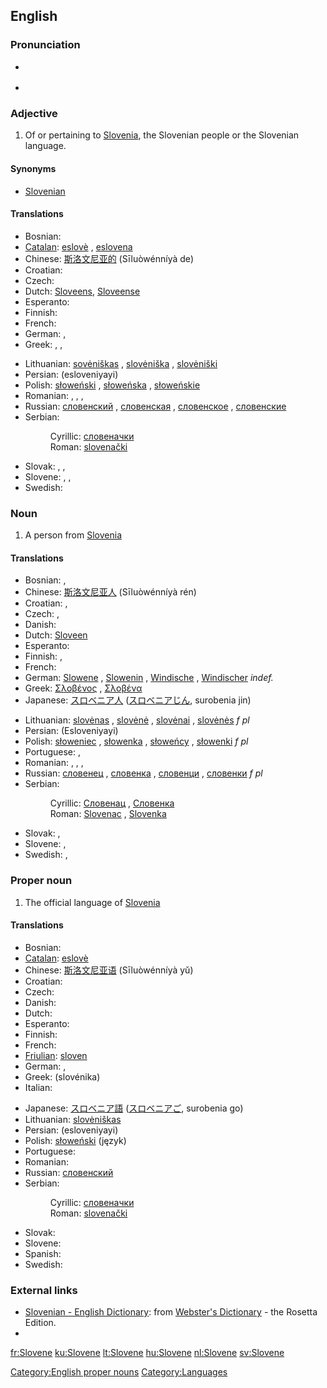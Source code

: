 ==English==

===Pronunciation===
* {{a|UK}} {{IPA|/ˈslɘʊˌvɪin/}} {{SAMPA|/sl@U%vi:n/}}
* {{audio|en-us-Slovene.ogg|Audio (US)}}

===Adjective===
{{en-adj}}

# Of or pertaining to [[Slovenia]], the Slovenian people or the Slovenian language.

====Synonyms====
* [[Slovenian]]

====Translations====
{{trans-top|adjective}}
* Bosnian: {{t-|bs|slovenački|m}}
* [[Catalan]]: [[eslovè]] {{m}}, [[eslovena]] {{f}}
* Chinese: [[斯洛文尼亚的]] (Sīluòwénníyà de)
* Croatian: {{t-|hr|slovenski|f}}
* Czech: {{t-|cs|slovinský|m}}
* Dutch: [[Sloveens]], [[Sloveense]]
* Esperanto: {{t-|eo|slovena|xs=Esperanto}}
* Finnish: {{t+|fi|slovenialainen}}
* French: {{t+|fr|slovène|m|f}}
* German: {{t+|de|slowenisch}}, {{t-|de|windisch}}
* Greek: {{t+|el|σλοβενικός|m|sc=Grek}}, {{t+|el|σλοβενική|f|sc=Grek}}, {{t+|el|σλοβενικό|n|sc=Grek}}
{{trans-mid}}
* Lithuanian: [[sovėniškas]] {{m}}, [[slovėniška]] {{f}}, [[slovėniški]] {{p}}
* Persian: {{fa-Arab|[[اسلوونیایی]]}} (esloveniyayi)
* Polish: [[słoweński]] {{m}}, [[słoweńska]] {{f}}, [[słoweńskie]] {{n}}
* Romanian: {{t-|ro|sloven|m}}, {{t-|ro|slovenă|f}}, {{t-|ro|sloveni|p}}, {{t-|ro|slovene|f|p}}
* Russian: [[словенский]] {{m}}, [[словенская]] {{f}}, [[словенское]] {{n}}, [[словенские]] {{p}}
* Serbian:
*: Cyrillic: [[словеначки#Serbian|словеначки]] {{m}}
*: Roman: [[slovenački#Serbian|slovenački]] {{m}}
* Slovak: {{t-|sk|slovinský|m}}, {{t-|sk|slovinská|f}}, {{t-|sk|slovinské|n}}
* Slovene: {{t+|sl|slovenski|m}}, {{t-|sl|slovenska|f}}, {{t-|sl|slovensko|n}}
* Swedish: {{t+|sv|slovensk}}
{{trans-bottom}}

===Noun===
{{en-noun}}

# A person from [[Slovenia]]

====Translations====
{{trans-top|a person}}
* Bosnian: {{t-|bs|Slovenac|m}}, {{t-|bs|Slovenka|f}}
* Chinese: [[斯洛文尼亚人]] (Sīluòwénníyà rén)
* Croatian: {{t-|hr|Slovenac|m}}, {{t-|hr|Slovenka|f}}
* Czech: {{t-|cs|Slovinec|m}}, {{t-|cs|Slovinka|f}}
* Danish: {{t-|da|slovener}}
* Dutch: [[Sloveen]]
* Esperanto: {{t-|eo|sloveno|xs=Esperanto}}
* Finnish: {{t+|fi|sloveeni}}, {{t+|fi|slovenialainen}}
* French: {{t+|fr|Slovène|m|f}}
* German: [[Slowene]] {{m}}, [[Slowenin]] {{f}}, [[Windische]] {{m|f}}, [[Windischer]] {{m}} ''indef.''
* Greek: [[Σλοβένος]] {{m}}, [[Σλοβένα]] {{f}}
* Japanese: [[スロベニア人]] ([[スロベニアじん]], surobenia jin)
{{trans-mid}}
* Lithuanian: [[slovėnas]] {{m}}, [[slovėnė]] {{f}}, [[slovėnai]] {{p}}, [[slovėnės]] ''f pl''
* Persian: {{fa-Arab|[[اسلوونیایی]]}} (Esloveniyayi)
* Polish: [[słoweniec]] {{m}}, [[słowenka]] {{f}}, [[słoweńcy]] {{p}}, [[słowenki]] ''f pl''
* Portuguese: {{t+|pt|esloveno|m}}, {{t-|pt|eslovena|f}}
* Romanian: {{t-|ro|sloven|m}}, {{t-|ro|slovenă|f}}, {{t-|ro|sloveni|p}}, {{t-|ro|slovene|f|p}}
* Russian: [[словенец]] {{m}}, [[словенка]] {{f}}, [[словенци]] {{p}}, [[словенки]] ''f pl''
* Serbian:
*: Cyrillic: [[Словенац#Serbian|Словенац]] {{m}}, [[Словенка#Serbian|Словенка]] {{f}}
*: Roman: [[Slovenac]] {{m}}, [[Slovenka]] {{f}}
* Slovak: {{t-|sk|Slovinec|m}}, {{t-|sk|Slovinka|f}}
* Slovene: {{t-|sl|Slovenec|m}}, {{t-|sl|Slovenka|f}}
* Swedish: {{t-|sv|sloven|m}}, {{t+|sv|slovenska|f}}
{{trans-bottom}}

===Proper noun===
{{en-noun|-}}

# The official language of [[Slovenia]]
{{wikipedia}}

====Translations====
{{trans-top|the language}}
* Bosnian: {{t-|bs|slovenački|m}}
* [[Catalan]]: [[eslovè]]
* Chinese: [[斯洛文尼亚语]] (Sīluòwénníyà yǔ)
* Croatian: {{t-|hr|slovenski|m}}
* Czech: {{t-|cs|slovinština|f}}
* Danish: {{t-|da|slovensk}}
* Dutch: {{t+|nl|Sloveens|n}}
* Esperanto: {{t-|eo|slovena|xs=Esperanto}}
* Finnish: {{t+|fi|sloveeni}}
* French: {{t+|fr|slovène|m}}
* [[Friulian]]: [[sloven]]
* German: {{t+|de|Slowenisch}}, {{t-|de|Windisch}}
* Greek: {{t+|el|σλοβενικά|n|p|sc=Grek}} (slovénika)
* Italian: {{t+|it|sloveno}}
{{trans-mid}}
* Japanese: [[スロベニア語]] ([[スロベニアご]], surobenia go)
* Lithuanian: [[slovėniškas]]
* Persian: {{fa-Arab|[[اسلوونیایی]]}} (esloveniyayi)
* Polish: [[słoweński]] (język) {{m}}
* Portuguese: {{t+|pt|esloveno}}
* Romanian: {{t-|ro|slovenă|f}}
* Russian: [[словенский]]
* Serbian:
*: Cyrillic: [[словеначки#Serbian|словеначки]] {{m}}
*: Roman: [[slovenački#Serbian|slovenački]] {{m}}
* Slovak: {{t-|sk|slovinčina|f}}
* Slovene: {{t+|sl|slovenščina}}
* Spanish: {{t+|es|esloveno}}
* Swedish: {{t+|sv|slovenska}}
{{trans-bottom}}

===External links===
* [http://www.websters-online-dictionary.org/definition/Slovene-english/ Slovenian - English Dictionary]: from [http://www.websters-online-dictionary.org/ Webster's Dictionary] - the Rosetta Edition.
* {{ethnologue|code=slv}}

[[Category:English proper nouns]]
[[Category:Languages]]

[[fr:Slovene]]
[[ku:Slovene]]
[[lt:Slovene]]
[[hu:Slovene]]
[[nl:Slovene]]
[[sv:Slovene]]